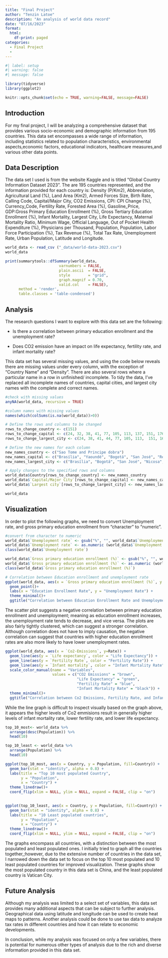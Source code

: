 ```yaml
---
title: "Final Project"
author: "Tenzin Latoe"
description: "An analysis of world data record"
date: "07/16/2023"
format:
  html:
    df-print: paged
categories:
  - Final Project
  - 
---
```


```r
#| label: setup
#| warning: false
#| message: false

library(tidyverse)
library(ggplot2)

knitr::opts_chunk$set(echo = TRUE, warning=FALSE, message=FALSE)
```

## Introduction

For my final project, I will be analyzing a comprehensive dataset that provides various socio-economic and demographic information from 195 countries. This data set encompasses a wide range of information, including statistics related to population characteristics, environmental aspects,economic factors, educational indicators, healthcare measures,and various other data points. 

## Data Description

The data set I used is from the website Kaggle and is titled "Global Country Information Dataset 2023". The are 195 countries represented, and the information provided for each country is: Density (P/Km2), Abbreviation, Agricultural Land (%), Land Area (Km2), Armed Forces Size, Birth Rate, Calling Code, Capital/Major City, CO2 Emissions, CPI: CPI Change (%), Currency_Code, Fertility Rate, Forested Area (%),  Gasoline_Price, GDP:Gross Primary Education Enrollment (%), Gross Tertiary Education Enrollment (%), Infant Mortality, Largest City, Life Expectancy, Maternal Mortality Ratio, Minimum Wage, Official Language, Out of Pocket Health Expenditure (%), Physicians per Thousand, Population, Population, Labor Force Participation (%), Tax Revenue (%), Total Tax Rate, Unemployment Rate, Urban Population, Latitude and Longitude. 



```r
world_data <- read_csv ("_data/world-data-2023.csv")
world_data
```

```r


print(summarytools::dfSummary(world_data,
                        varnumbers = FALSE,
                        plain.ascii  = FALSE, 
                        style        = "grid", 
                        graph.magnif = 0.70, 
                        valid.col    = FALSE),
      method = 'render',
      table.classes = 'table-condensed')
```


## Analysis  

The research questions I want to explore with this data set are the following: 

- Is there a correlation between primary education enrollment and the unemployment rate? 

- Does CO2 emission have an impact on life expectancy, fertility rate, and infant mortality rate? 

This data set has several missing values, and using the code below reveals there are missing values under every column, with the exception of "Country Name" and "Density". There are also several rows where a particular name in a row in unfinished/ incomplete. To tidy the data, I've replaced all incomplete names of countries, capital cities, and largest city names with the complete and correct names. 

```r

#check with missing values
anyNA(world_data, recursive = TRUE)

#column names with missing values
names(which(colSums(is.na(world_data))>0))

# Define the rows and columns to be changed
rows_to_change_country <- c(151)
rows_to_change_capital <- c(24, 32, 38, 41, 77, 105, 113, 137, 151, 176, 177)
rows_to_change_largest_city <- c(24, 38, 41, 44, 77, 105, 113,  151, 169, 170, 176, 177)

# Define the new names for each column
new_names_country <- c("Sao Tome and Principe dobra")
new_names_capital <- c("Brasília", "Yaoundé", "Bogotá", "San José", "Reykjavík","Malé", "Chişinău", "Asunción", "São Tomé", "Lomé", "Nuku'alofa")
new_names_largest_city <- c("Brasília", "Bogotá", "San José", "Nicosa", "Reykjavík", "Malé", "Chişinău", "São Tomé", "Stockholm", "Zürich", "Lomé", "Nuku'alofa")

# Apply changes to the specified rows and columns
world_data$Country[rows_to_change_country] <- new_names_country
world_data$`Capital/Major City`[rows_to_change_capital] <- new_names_capital
world_data$`Largest city`[rows_to_change_largest_city] <- new_names_largest_city

world_data
```

## Visualization

In order to plot the following graphs, we need to convert Unemployment rate,  and gross primary education enrollment from "character" to "numeric". 
```r
#convert from character to numeric
world_data$`Unemployment rate` <- gsub("%", "", world_data$`Unemployment rate`)
world_data$`Unemployment rate` <- as.numeric (world_data$`Unemployment rate`)
class(world_data$`Unemployment rate`)

world_data$`Gross primary education enrollment (%)` <- gsub("%", "", world_data$`Gross primary education enrollment (%)`)
world_data$`Gross primary education enrollment (%)` <- as.numeric (world_data$`Gross primary education enrollment (%)`)
class(world_data$`Gross primary education enrollment (%)`)

```

```r

# Correlation between Education enrollment and unemployment rate
ggplot(world_data, aes(x = `Gross primary education enrollment (%)`, y = `Unemployment rate`)) +
  geom_point()+
  labs(x = "Education Enrollment Rate", y = "Unemployment Rate") +
  theme_minimal()+
  ggtitle("Correlation between Education Enrollment Rate and Unemployment Rate")

```


The scatter plot suggests a negative correlation between primary education enrollment and unemployment; meaning as education enrollment increases, the unemployment rate tends to decrease, and vice versa. The plots are also fairly tightly clustered, which can suggest a stronger correlation. Although correlation does not have to imply causation, the negative correlation can suggest that countries with higher education enrollment rates are also more likely to have lower unemployment rates. 



```r
ggplot(world_data, aes(x = `Co2-Emissions`, y=Rate)) +
  geom_line(aes(y = `Life expectancy`, color = "Life Expectancy")) +
  geom_line(aes(y = `Fertility Rate`, color = "Fertility Rate")) +
  geom_line(aes(y = `Infant mortality`, color = "Infant Mortality Rate")) +
  scale_color_manual(name = "Variables",
                     values = c("CO2 Emissions" = "brown",
                                "Life Expectancy" = "green",
                                "Fertility Rate" = "blue",
                                "Infant Mortality Rate" = "black")) +
  theme_minimal()+
  ggtitle("Correlation between Co2 Emissions, Fertility Rate, and Infant Mortality Rate")
```

While the line graph is difficult to inspect visually based on the graph above, it appears the higher levels of Co2 emmisions result in generally higher levels of infant mortality rate, lower fertility rate, and lower life expectancy. 

```r
top_10_most<- world_data %>%
  arrange(desc(Population)) %>%
  head(10)

top_10_least <- world_data %>%
  arrange(Population) %>%
  head(10)

ggplot(top_10_most, aes(x = Country, y = Population, fill=Country)) +
  geom_bar(stat = "identity", alpha = 0.8) +
  labs(title = "Top 10 most populated Country",
       y = "Population",
       x = "Country") +
  theme_linedraw()+
  coord_flip(xlim = NULL, ylim = NULL, expand = FALSE, clip = "on") 
  
```

```r
ggplot(top_10_least, aes(x = Country, y = Population, fill=Country)) +
  geom_bar(stat = "identity", alpha = 0.8) +
  labs(title = "10 Least populated countries",
       y = "Population",
       x = "Country") +
  theme_linedraw()+
  coord_flip(xlim = NULL, ylim = NULL, expand = FALSE, clip = "on") 
```
The graphs encompass all countries, with a distinction between the most populated and least populated ones. I initially tried to graph all the countries together,;however, due to the extensive number of countries in the data set, I narrowed down the data set to focus on the top 10 most populated and 10 least populated countries for improved visualization. These graphs show the most populated country in this data set is China, and the least populated country is Vatican City. 

## Future Analysis 

Although my analysis was limited to a select set of variables, this data set provides many additional aspects  that can be subject to further analysis. Geographical data using latitude and longitude can be used to create heat maps to patterns. Another analysis could be done to use tax data to analyze tax rates in different countries and how it can relate to economic developments. 

In conclusion, while my analysis was focused on only a few variables, there is potential for numerous other types of analysis due to the rich and diverse information provided in this data set. 




